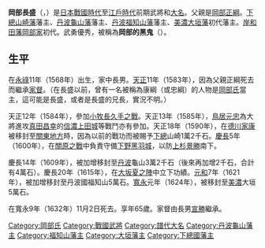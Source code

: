{{Infobox officeholder 
| name= 岡部長盛
| image= Okabe_Nagamori.jpg 
| caption=

| order=[[大垣藩|大垣藩]]藩主
| term_start=1624年
| term_end=1632年
| predecessor= {{link-ja|松平憲良|松平憲良}}
| successor= {{link-ja|岡部宣勝|岡部宣勝}}

| order1=[[福知山藩|福知山藩]]藩主
| term_start1=1621年
| term_end1=1624年
| predecessor1= 空缺{{small|（上一任：[[有馬豐氏|有馬豐氏]]）}}
| successor1= {{link-ja|稻葉紀通|稲葉紀通}}

| order2={{link-ja|丹波龜山藩|丹波亀山藩}}藩主
| term_start2=1609年
| term_end2=1621年
| predecessor2= 空缺{{small|（上一任：[[前田茂勝|前田茂勝]]）}}
| successor2= 空缺{{small|（下一任：{{link-ja|松平成重|松平成重}}）}}

| order3={{link-ja|下總山崎藩|下総山崎藩}}藩主
| term_start3=1590年
| term_end3=1609年
| predecessor3= {{small|新設}}
| successor3= {{small|廢藩}}

| birth_date=1568年<br>（[[永祿|永祿]]11年）
| birth_place= 
| death_date={{death date and age|1632|12|13|1568}}<br>（[[寬永|寬永]]9年11月2日）
| death_place= 
| module  = {{日本武士|child=yes
|時代= [[日本戰國時代|日本戰國時代]]－[[江戶時代|江戶時代]]前期
|幼名= 半彌
|改名= 
|别名= 彌次郎（通稱）
|諡号= 
|神号= 
|戒名= 
|洗禮名= 
|墓所= [[岐阜縣|岐阜縣]][[揖斐郡|揖斐郡]][[揖斐川町|揖斐川町]][[瑞岩寺村|瑞岩寺村]]的[[瑞巖寺|瑞巖寺]]
|朝廷官位= [[從五位下|從五位下]][[內膳正|內膳正]]
|幕府職位= 
|主君= [[德川家康|德川家康]]→[[德川秀忠|秀忠]]→[[德川家光|家光]]
|藩= [[下總山崎藩|下總山崎藩]]藩主→[[丹波龜山藩|丹波龜山藩]]藩主→[[福知山藩|福知山藩]]藩主→[[美濃國|美濃]][[大垣藩|大垣藩]]藩主
|氏族= [[岡部氏|岡部氏]]
|父= [[岡部正綱|岡部正綱]]
|母= [[三浦範時|三浦範時]]的女兒
|養父= 
|養母= 
|弟= [[岡部昌綱|昌綱]]
|姐妹= 
|正室= [[松平清宗|松平清宗]]的女兒
|側室= 洞仙院（德川家康的養女，[[松平康元|松平康元]]的女兒）
|子= '''[[岡部宣勝|宣勝]]'''、[[岡部與賢|與賢]]、[[岡部長政|長政]]、[[岡部佳深|佳深]]、[[岡部家直|定直]]
|女= [[高源院_(鍋島勝茂正室)|菊姬]]（[[鍋島勝茂|鍋島勝茂]]繼室）、[[織田信則|織田信則]]正室、吉（[[加藤泰興|加藤泰興]]正室）、[[寺澤堅高|寺澤堅高]]正室、[[大久保教勝|大久保教勝]]正室
|養子= 
|養女= 
 }}
}}
'''岡部長盛'''（{{jpn|j=岡部 長盛|kana=おかべ ながもり|rm=Okabe Nagamori}}，{{bd|1568年||1632年|12月13日|}}）是[[日本戰國時代|日本戰國時代]]至[[江戶時代|江戶時代]]前期武將和[[大名_(稱謂)|大名]]。父親是[[岡部正綱|岡部正綱]]。[[下總山崎藩|下總山崎藩]]藩主、[[丹波龜山藩|丹波龜山藩]]藩主、[[丹波|丹波]][[福知山藩|福知山藩]]藩主、[[美濃國|美濃]][[大垣藩|大垣藩]]初代藩主。[[岸和田藩|岸和田藩]][[岡部家|岡部家]]初代。武勇優秀，被稱為'''岡部的黑鬼'''（{{lang|ja|岡部の黒鬼}}）。

== 生平 ==
在[[永祿|永祿]]11年（1568年）出生，家中長男。[[天正_(日本)|天正]]11年（1583年），因為父親正綱死去而繼承[[家督|家督]]。（在長盛以前，曾有一名被稱為康綱（或忠綱）的人物是[[岡部氏|岡部氏]]當主，這可能是長盛，或者是長盛的兄長，實況不明。）

天正12年（1584年），參加[[小牧長久手之戰|小牧長久手之戰]]。天正13年（1585年），[[鳥居元忠|鳥居元忠]]為大將進攻[[真田昌幸|真田昌幸]]的[[信濃|信濃]][[上田城|上田城]]等戰鬥亦有參加。天正18年（1590年），在[[德川家康|德川家康]]被移封至[[關東地方|關東地方]]時，因為以前的戰功而被賜予[[下總|下總]]山崎1萬2千石。[[慶長|慶長]]5年（1600年），在[[關原之戰|關原之戰]]中負責守備[[下野|下野]][[黑羽城|黑羽城]]，以防[[上杉景勝|上杉景勝]]南下。

慶長14年（1609年），被加增移封至[[丹波|丹波]]龜山3萬2千石（後來再加增2千石，合計有4萬石）。慶長20年（1615年），在[[大坂夏之陣|大坂夏之陣]]中立下功績。[[元和_(日本)|元和]]7年（1621年），被加增移封至丹波國福知山5萬石。[[寬永|寬永]]元年（1624年），被移封至[[美濃國|美濃]]大垣5萬石。

在寬永9年（1632年）11月2日死去。享年65歲。家督由長男[[岡部宣勝|宣勝]]繼承。


{{丹波龜山藩主|岡部氏||1609年－1621年}}
{{福知山藩主|岡部氏||1621年－1624年}}
{{大垣藩主|岡部氏|初代|1624年－1632年}}
[[Category:岡部氏|Category:岡部氏]]
[[Category:戰國武將|Category:戰國武將]]
[[Category:譜代大名|Category:譜代大名]]
[[Category:丹波龜山藩主|Category:丹波龜山藩主]]
[[Category:福知山藩主|Category:福知山藩主]]
[[Category:大垣藩主|Category:大垣藩主]]
[[Category:下總國藩主|Category:下總國藩主]]